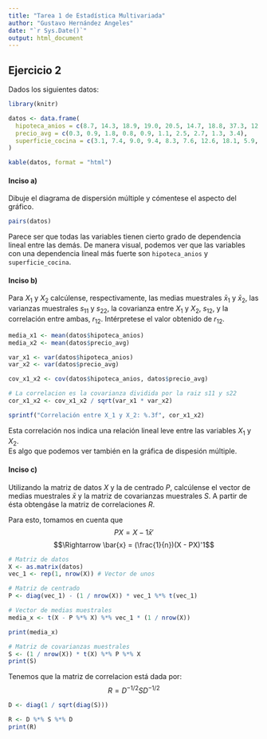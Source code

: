 ```yaml
---
title: "Tarea 1 de Estadística Multivariada"
author: "Gustavo Hernández Angeles"
date: "`r Sys.Date()`"
output: html_document
---
```



## Ejercicio 2
Dados los siguientes datos:

```r
library(knitr)

datos <- data.frame(
  hipoteca_anios = c(8.7, 14.3, 18.9, 19.0, 20.5, 14.7, 18.8, 37.3, 12.6, 25.7), # nolint
  precio_avg = c(0.3, 0.9, 1.8, 0.8, 0.9, 1.1, 2.5, 2.7, 1.3, 3.4),
  superficie_cocina = c(3.1, 7.4, 9.0, 9.4, 8.3, 7.6, 12.6, 18.1, 5.9, 15.9) # nolint
)

kable(datos, format = "html")
```

#### Inciso a)
Dibuje el diagrama de dispersión múltiple y cómentese el aspecto del gráfico.

```r
pairs(datos)
```

Parece ser que todas las variables tienen cierto grado de dependencia lineal entre las demás. De manera visual, podemos ver que las variables con una dependencia lineal más fuerte son `hipoteca_anios` y `superficie_cocina`. 


#### Inciso b)
Para $X_1$ y $X_2$ calcúlense, respectivamente, las medias muestrales $\bar{x}_1$ y $\bar{x}_2$, las varianzas muestrales $s_{11}$ y $s_{22}$, la covarianza entre $X_1$ y $X_2$, $s_{12}$, y la correlación entre ambas, $r_{12}$. Intérpretese el valor obtenido de $r_{12}$.

```r
media_x1 <- mean(datos$hipoteca_anios)
media_x2 <- mean(datos$precio_avg)

var_x1 <- var(datos$hipoteca_anios)
var_x2 <- var(datos$precio_avg)

cov_x1_x2 <- cov(datos$hipoteca_anios, datos$precio_avg)

# La correlacion es la covarianza dividida por la raiz s11 y s22
cor_x1_x2 <- cov_x1_x2 / sqrt(var_x1 * var_x2)

sprintf("Correlación entre X_1 y X_2: %.3f", cor_x1_x2)
```

Esta correlación nos indica una relación lineal leve entre las variables $X_1$ y $X_2$.  
Es algo que podemos ver también en la gráfica de dispesión múltiple.

#### Inciso c)

Utilizando la matriz de datos $X$ y la de centrado $P$, calcúlense el vector de medias muestrales $\bar{x}$ y la matriz de covarianzas muestrales $S$. A partir de ésta obtengáse la matriz de correlaciones $R$.

Para esto, tomamos en cuenta que
$$PX = X - 1\bar{x}'$$
$$\Rightarrow \bar{x} = (\frac{1}{n})(X - PX)'1$$

```r
# Matriz de datos
X <- as.matrix(datos)
vec_1 <- rep(1, nrow(X)) # Vector de unos

# Matriz de centrado
P <- diag(vec_1) - (1 / nrow(X)) * vec_1 %*% t(vec_1)

# Vector de medias muestrales
media_x <- t(X - P %*% X) %*% vec_1 * (1 / nrow(X))

print(media_x)

# Matriz de covarianzas muestrales
S <- (1 / nrow(X)) * t(X) %*% P %*% X
print(S)
```

Tenemos que la matriz de correlacion está dada por:
$$R = D^{-1/2}SD^{-1/2}$$

```r
D <- diag(1 / sqrt(diag(S)))

R <- D %*% S %*% D
print(R)
```